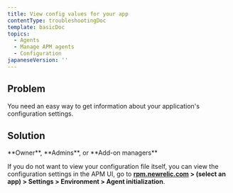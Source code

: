 ```yaml
---
title: View config values for your app
contentType: troubleshootingDoc
template: basicDoc
topics:
  - Agents
  - Manage APM agents
  - Configuration
japaneseVersion: ''
---
```


## Problem

You need an easy way to get information about your application's configuration settings.

## Solution

<Callout variant="tip">
  **Owner**, **Admins**, or **Add-on managers**
</Callout>

If you do not want to view your configuration file itself, you can view the configuration settings in the APM UI, go to **[rpm.newrelic.com](https://rpm.newrelic.com) > (select an app) > Settings > Environment > Agent initialization**.
